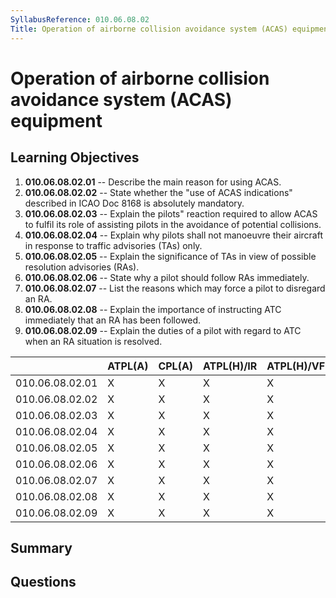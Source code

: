 ```yaml
---
SyllabusReference: 010.06.08.02
Title: Operation of airborne collision avoidance system (ACAS) equipment
---
```


# Operation of airborne collision avoidance system (ACAS) equipment

## Learning Objectives

1. **010.06.08.02.01** -- Describe the main reason for using ACAS.
2. **010.06.08.02.02** -- State whether the "use of ACAS indications" described in
   ICAO Doc 8168 is absolutely mandatory.
3. **010.06.08.02.03** -- Explain the pilots" reaction required to allow ACAS to
   fulfil its role of assisting pilots in the avoidance of potential collisions.
4. **010.06.08.02.04** -- Explain why pilots shall not manoeuvre their aircraft in
   response to traffic advisories (TAs) only.
5. **010.06.08.02.05** -- Explain the significance of TAs in view of possible
   resolution advisories (RAs).
6. **010.06.08.02.06** -- State why a pilot should follow RAs immediately.
7. **010.06.08.02.07** -- List the reasons which may force a pilot to disregard an
   RA.
8. **010.06.08.02.08** -- Explain the importance of instructing ATC immediately
   that an RA has been followed.
9. **010.06.08.02.09** -- Explain the duties of a pilot with regard to ATC when an
   RA situation is resolved.

|                 | ATPL(A) | CPL(A) | ATPL(H)/IR | ATPL(H)/VFR | CPL(H) | IR  | CBIR(A) |
| --------------- | ------- | ------ | ---------- | ----------- | ------ | --- | ------- |
| 010.06.08.02.01 | X       | X      | X          | X           | X      | X   | X       |
| 010.06.08.02.02 | X       | X      | X          | X           | X      | X   |         |
| 010.06.08.02.03 | X       | X      | X          | X           | X      | X   |         |
| 010.06.08.02.04 | X       | X      | X          | X           | X      | X   |         |
| 010.06.08.02.05 | X       | X      | X          | X           | X      | X   |         |
| 010.06.08.02.06 | X       | X      | X          | X           | X      | X   |         |
| 010.06.08.02.07 | X       | X      | X          | X           | X      | X   |         |
| 010.06.08.02.08 | X       | X      | X          | X           | X      | X   |         |
| 010.06.08.02.09 | X       | X      | X          | X           | X      | X   |         |

## Summary

## Questions
